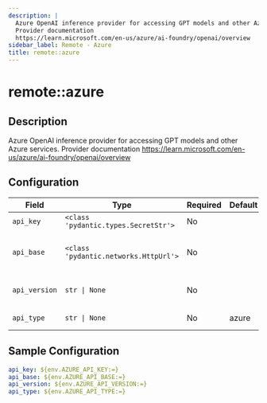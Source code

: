 ```yaml
---
description: |
  Azure OpenAI inference provider for accessing GPT models and other Azure services.
  Provider documentation
  https://learn.microsoft.com/en-us/azure/ai-foundry/openai/overview
sidebar_label: Remote - Azure
title: remote::azure
---
```


# remote::azure

## Description


Azure OpenAI inference provider for accessing GPT models and other Azure services.
Provider documentation
https://learn.microsoft.com/en-us/azure/ai-foundry/openai/overview


## Configuration

| Field | Type | Required | Default | Description |
|-------|------|----------|---------|-------------|
| `api_key` | `<class 'pydantic.types.SecretStr'>` | No |  | Azure API key for Azure |
| `api_base` | `<class 'pydantic.networks.HttpUrl'>` | No |  | Azure API base for Azure (e.g., https://your-resource-name.openai.azure.com) |
| `api_version` | `str \| None` | No |  | Azure API version for Azure (e.g., 2024-12-01-preview) |
| `api_type` | `str \| None` | No | azure | Azure API type for Azure (e.g., azure) |

## Sample Configuration

```yaml
api_key: ${env.AZURE_API_KEY:=}
api_base: ${env.AZURE_API_BASE:=}
api_version: ${env.AZURE_API_VERSION:=}
api_type: ${env.AZURE_API_TYPE:=}
```
